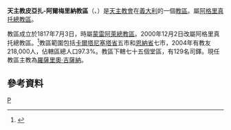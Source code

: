 {{Infobox diocese
|name =皮亞扎-阿爾梅里納
|jurisdiction = 教區
|latin = Dioecesis Platiensis
|local = 
|border = catholic
|image = Diocesi di Piazza Armerina.png
|image_size = 
|image_alt = 
|caption = 教區範圍
|image2 =Piazza Armerina duomo.jpg
|caption2 =勝利之母主教座堂
|location = [[義大利|義大利]]
|rite = [[羅馬禮|羅馬禮]]
|territory = [[卡爾塔尼塞塔省|卡爾塔尼塞塔省]]、[[恩納省|恩納省]]各一部
|population =218,000
|patron = 
|province = 阿格里真托
|established = 1817年
|cathedral = [[勝利之母主教座堂_(皮亞扎-阿爾梅里納)|勝利之母主教座堂]]
|co-cathedral = 
|leadership = 主教 
|website =[http://www.diocesiarmerina.it/ 官方網頁]
|pope =  
|patriarch= 
|metropolitan =
|ordinary = 羅薩里奧·吉薩納
|coadjutor archbishop = 
|coadjutor bishop = 
|auxiliary = 
|emeritus = }}

'''天主教皮亞扎-阿爾梅里納教區'''（{{lang-la|Dioecesis Platiensis}}、{{lang-it|Diocesi di Piazza Armerina}}）是[[天主教會|天主教會]]在[[義大利|義大利]]的一個[[教區|教區]]。屬[[天主教阿格里真托總教區|阿格里真托總教區]]。

教區成立於1817年7月3日，時屬[[天主教蒙雷阿萊總教區|蒙雷阿萊總教區]]。2000年12月2日改屬阿格里真托總教區。<ref>{{Cite web |url=http://www.vatican.va/holy_father/john_paul_ii/apost_constitutions/documents/hf_jp-ii_apc_20001202_ad-maiori-consulendum_lt.html |title=轉移隸屬教省的宗座憲令 |access-date=2014-07-26 |archive-date=2014-05-18 |archive-url=https://web.archive.org/web/20140518004212/http://www.vatican.va/holy_father/john_paul_ii/apost_constitutions/documents/hf_jp-ii_apc_20001202_ad-maiori-consulendum_lt.html |dead-url=no }}</ref>教區範圍包括[[卡爾塔尼塞塔省|卡爾塔尼塞塔省]]五市和[[恩納省|恩納省]]七市，2004年有教友218,000人，佔轄區總人口97.3%。教區下轄七十五個堂區，有129名司鐸。現任教區主教為[[羅薩里奧·吉薩納|羅薩里奧·吉薩納]]。
==參考資料==
{{reflist}}
[[Category:義大利天主教教區|P]]
{{意大利天主教教區}}